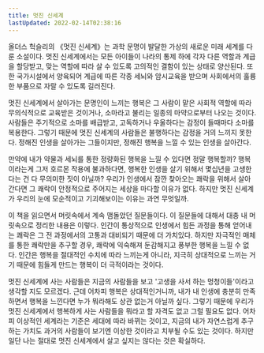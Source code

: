 ```yaml
---
title: 멋진 신세계
lastUpdated: 2022-02-14T02:38:16
---
```



<Bookmark
    image="https://shopping-phinf.pstatic.net/main_3248202/32482025744.20230829090515.jpg"
    url="https://search.shopping.naver.com/book/catalog/32482025744"
    description="과학이 최고도로 발달해 사회의 모든 면을 관리, 지배하고 인간의 추생과 자유까지 통제하는 미래 문명 세계를 그린 올더스 헉슬리의 『멋진 신세계』. 올더스 헉슬리가 1932년에 발표한 이 작품은 금세기에 미래를 가장 깊이 있고 날카롭게 파헤친 작품 중 하나로 평가받고 있다."
/>

올더스 헉슬리의 《멋진 신세계》는 과학 문명이 발달한 가상의 새로운 미래 세계를 다룬 소설이다. 멋진 신세계에서는 모든 아이들이 나라의 통제 하에 각자 다른 역할과 계급을 할당받고, 맞는 역할에 따라 살 수 있도록 고의적인 결함이 있는 상태로 양산된다. 또한 국가시설에서 양육되어 계급에 따른 각종 세뇌와 암시교육을 받으며 사회에서의 훌륭한 부품으로 자랄 수 있도록 길러진다.

멋진 신세계에서 살아가는 문명인이 느끼는 행복은 그 사람이 맡은 사회적 역할에 따라 무의식적으로 교육받은 것이거나, 소마라고 불리는 일종의 마약으로부터 나오는 것이다. 사람들은 주기적으로 소마를 배급받고, 고독하거나 우울하다는 감정이 들때마다 소마를 복용한다. 그렇기 때문에 멋진 신세계의 사람들은 불행하다는 감정을 거의 느끼지 못한다. 정해진 인생을 살아가는 그들이지만, 정해진 행복을 느낄 수 있는 인생을 살아간다.

만약에 내가 약물과 세뇌를 통한 정량화된 행복을 느낄 수 있다면 정말 행복할까? 행복이라는게 그저 호르몬 작용에 불과하다면, 행복한 인생을 살기 위해서 몇십년을 고생한다는 건 다 무의미한 짓이 아닐까? 우리가 인생에서 잠깐 찾아오는 쾌락을 위해서 살아간다면 그 쾌락이 안정적으로 주어지는 세상을 마다할 이유가 없다. 하지만 멋진 신세계가 우리의 눈에 모순적이고 기괴해보이는 이유는 과연 무엇일까.

이 책을 읽으면서 머릿속에서 계속 맴돌았던 질문들이다. 이 질문들에 대해서 대충 내 머릿속으로 정리한 내용은 이렇다. 인간이 통상적으로 인생에서 힘든 과정을 통해 얻어내는 쾌락은 그 전 과정에서의 고통과 대비되기 때문에 더 가치있다. 하지만 자극적인 매체를 통한 쾌락만을 추구할 경우, 쾌락에 익숙해져 둔감해지고 풍부한 행복을 느낄 수 없다. 인간은 행복을 절대적인 수치에 따라 느끼는게 아니라, 지극히 상대적으로 느끼는 거기 때문에 힘들게 만드는 행복이 더 극적이라는 것이다.

멋진 신세계에 사는 사람들은 지금의 사람들을 보고 '고생을 사서 하는 멍청이들'이라고 생각할 지도 모르겠다. 근데 어차피 행복은 상대적인거니까, 내가 내 인생에 충분히 만족하면서 행복을 느낀다면 누가 뭐라해도 상관 없는거 아닐까 싶다. 그렇기 때문에 우리가 멋진 신세계에서 행복하게 사는 사람들을 뭐라고 할 자격도 없고 그럴 필요도 없다. 어차피 이상적인 세계라는 기준은 세대에 따라 바뀌는 것이고, 지금의 내가 자연스럽게 추구하는 가치도 과거의 사람들이 보기엔 이상한 것이라고 치부될 수도 있는 것이다. 하지만 일단 나는 절대로 멋진 신세계에서 살고 싶지는 않다는 것은 확실하다. 